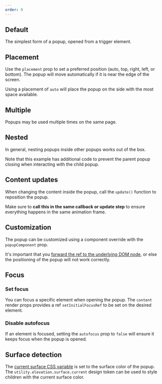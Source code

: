 ```yaml
---
order: 0
---
```



## Default

The simplest form of a popup, opened from a trigger element.

<Example Component={PopupDefaultExample} packageName="@atlaskit/popup" />

## Placement

Use the `placement` prop to set a preferred position (auto, top, right, left, or bottom). The popup will move automatically if it is near the edge of the screen.

Using a placement of `auto` will place the popup on the side with the most space available.

<Example Component={PopupPlacementExample} packageName="@atlaskit/popup" />

## Multiple

Popups may be used multiple times on the same page.

<Example Component={PopupMultipleExample} packageName="@atlaskit/popup" />

## Nested

In general, nesting popups inside other popups works out of the box.

Note that this example has additional code to prevent the parent popup closing when interacting with the child popup.

<Example Component={PopupNestedExample} packageName="@atlaskit/popup" />

## Content updates

When changing the content inside the popup, call the `update()` function to reposition the popup.

Make sure to **call this in the same callback or update step** to ensure everything happens in the same animation frame.

<Example Component={PopupContentUpdateExample} packageName="@atlaskit/popup" />

## Customization

The popup can be customized using a component override with the `popupComponent` prop.

It's important that you [forward the ref to the underlying DOM node](https://reactjs.org/docs/forwarding-refs.html), or else the positioning of the popup will not work correctly.

<Example Component={PopupCustomExample} packageName="@atlaskit/popup" />

## Focus

### Set focus

You can focus a specific element when opening the popup. The `content` render props provides a ref `setInitialFocusRef` to be set on the desired element.

<Example Component={PopupFocusExample} packageName="@atlaskit/popup" />

### Disable autofocus

If an element is focused, setting the `autofocus` prop to `false` will ensure it keeps focus when the popup is opened.

<Example Component={PopupDisableAutofocusExample} packageName="@atlaskit/popup" />

## Surface detection
The [current surface CSS variable](/components/tokens/code#current-surface-color) is set to the surface color of the popup.
The `utility.elevation.surface.current` design token can be used to style children with the current surface color.

<Example
  Component={PopupSurfaceDetectionExample}
  packageName="@atlaskit/popup"
/>
